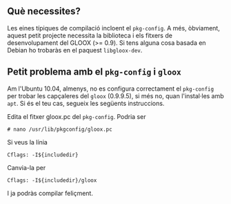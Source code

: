 == Què necessites? ==

Les eines típiques de compilació incloent el <tt>pkg-config</tt>. A més,
òbviament, aquest petit projecte necessita la biblioteca i els fitxers de
desenvolupament del GLOOX (>= 0.9). Si tens alguna cosa basada en Debian ho
trobaràs en el paquest <tt>libgloox-dev</tt>.

== Petit problema amb el <tt>pkg-config</tt> i <tt>gloox</tt> ==

Am l'Ubuntu 10.04, almenys, no es configura correctament el <tt>pkg-config</tt>
per trobar les capçaleres del <tt>gloox</tt> (0.9.9.5), si més no, quan
l'instal·les amb <tt>apt</tt>. Si és el teu cas, segueix les següents
instruccions.

Edita el fitxer gloox.pc del <tt>pkg-config</tt>. Podria ser

<code># nano /usr/lib/pkgconfig/gloox.pc</code>

Si veus la línia

<code>Cflags: -I${includedir}</code>

Canvia-la per

<code>Cflags: -I${includedir}/gloox</code>

I ja podràs compilar feliçment.
